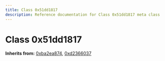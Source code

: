 ```yaml
---
title: Class 0x51dd1817
description: Reference documentation for Class 0x51dd1817 meta class
---
```



# Class 0x51dd1817

**Inherits from:** [0xba2ea874](/classes/0xba2ea874), [0xd2366037](/classes/0xd2366037)

<ClassDetails file="/db/classes/0x51dd1817.50f7fc61ad58.json" />
